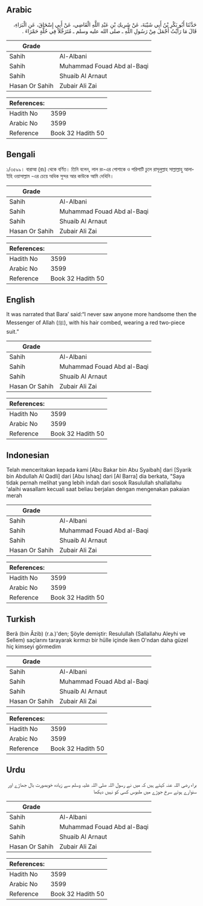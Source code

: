 ## Arabic


<div dir="rtl" lang="ar" style={{fontSize:'larger',backgroundColor:'#f8f9fa',padding:20}}>
حَدَّثَنَا أَبُو بَكْرِ بْنُ أَبِي شَيْبَةَ، عَنْ شَرِيكِ بْنِ عَبْدِ اللَّهِ الْقَاضِي، عَنْ أَبِي إِسْحَاقَ، عَنِ الْبَرَاءِ، قَالَ مَا رَأَيْتُ أَجْمَلَ مِنْ رَسُولِ اللَّهِ ـ صلى الله عليه وسلم ـ مُتَرَجِّلاً فِي حُلَّةٍ حَمْرَاءَ ‏.‏
</div>
<div style={{backgroundColor:'#f8f9fa',padding:20, marginBottom: 10}}><table> <thead> <tr> <th>Grade</th> <th></th> </tr> </thead> <tbody> <tr><td>Sahih</td><td>Al-Albani</td></tr><tr><td>Sahih</td><td>Muhammad Fouad Abd al-Baqi</td></tr><tr><td>Sahih</td><td>Shuaib Al Arnaut</td></tr><tr><td>Hasan Or Sahih</td><td>Zubair Ali Zai</td></tr></tbody></table><table> <thead> <tr> <th>References:</th> <th></th> </tr> </thead> <tbody><tr><td>Hadith No</td><td>3599</td></tr><tr><td>Arabic No</td><td>3599</td></tr><tr><td>Reference</td><td>Book 32 Hadith 50</td></tr></tbody></table></div>

## Bengali


<div dir="ltr" lang="bn" style={{fontSize:'larger',backgroundColor:'#f8f9fa',padding:20}}>
১/৩৫৯৯। বারাআ (রাঃ) থেকে বর্ণিত। তিনি বলেন, লাল রং-এর পোশাকে ও পরিপাটি চুলে রাসূলুল্লাহ সাল্লাল্লাহু আলাইহি ওয়াসাল্লাম -এর চেয়ে অধিক সুন্দর আর কাউকে আমি দেখিনি।
</div>
<div style={{backgroundColor:'#f8f9fa',padding:20, marginBottom: 10}}><table> <thead> <tr> <th>Grade</th> <th></th> </tr> </thead> <tbody> <tr><td>Sahih</td><td>Al-Albani</td></tr><tr><td>Sahih</td><td>Muhammad Fouad Abd al-Baqi</td></tr><tr><td>Sahih</td><td>Shuaib Al Arnaut</td></tr><tr><td>Hasan Or Sahih</td><td>Zubair Ali Zai</td></tr></tbody></table><table> <thead> <tr> <th>References:</th> <th></th> </tr> </thead> <tbody><tr><td>Hadith No</td><td>3599</td></tr><tr><td>Arabic No</td><td>3599</td></tr><tr><td>Reference</td><td>Book 32 Hadith 50</td></tr></tbody></table></div>

## English


<div dir="ltr" lang="en" style={{fontSize:'larger',backgroundColor:'#f8f9fa',padding:20}}>
It was narrated that Bara’ said:“I never saw anyone more handsome then the Messenger of Allah (ﷺ), with his hair combed, wearing a red two-piece suit.”
</div>
<div style={{backgroundColor:'#f8f9fa',padding:20, marginBottom: 10}}><table> <thead> <tr> <th>Grade</th> <th></th> </tr> </thead> <tbody> <tr><td>Sahih</td><td>Al-Albani</td></tr><tr><td>Sahih</td><td>Muhammad Fouad Abd al-Baqi</td></tr><tr><td>Sahih</td><td>Shuaib Al Arnaut</td></tr><tr><td>Hasan Or Sahih</td><td>Zubair Ali Zai</td></tr></tbody></table><table> <thead> <tr> <th>References:</th> <th></th> </tr> </thead> <tbody><tr><td>Hadith No</td><td>3599</td></tr><tr><td>Arabic No</td><td>3599</td></tr><tr><td>Reference</td><td>Book 32 Hadith 50</td></tr></tbody></table></div>

## Indonesian


<div dir="ltr" lang="id" style={{fontSize:'larger',backgroundColor:'#f8f9fa',padding:20}}>
Telah menceritakan kepada kami [Abu Bakar bin Abu Syaibah] dari [Syarik bin Abdullah Al Qadli] dari [Abu Ishaq] dari [Al Barra] dia berkata, "Saya tidak pernah melihat yang lebih indah dari sosok Rasulullah shallallahu 'alaihi wasallam kecuali saat beliau berjalan dengan mengenakan pakaian merah
</div>
<div style={{backgroundColor:'#f8f9fa',padding:20, marginBottom: 10}}><table> <thead> <tr> <th>Grade</th> <th></th> </tr> </thead> <tbody> <tr><td>Sahih</td><td>Al-Albani</td></tr><tr><td>Sahih</td><td>Muhammad Fouad Abd al-Baqi</td></tr><tr><td>Sahih</td><td>Shuaib Al Arnaut</td></tr><tr><td>Hasan Or Sahih</td><td>Zubair Ali Zai</td></tr></tbody></table><table> <thead> <tr> <th>References:</th> <th></th> </tr> </thead> <tbody><tr><td>Hadith No</td><td>3599</td></tr><tr><td>Arabic No</td><td>3599</td></tr><tr><td>Reference</td><td>Book 32 Hadith 50</td></tr></tbody></table></div>

## Turkish


<div dir="ltr" lang="tr" style={{fontSize:'larger',backgroundColor:'#f8f9fa',padding:20}}>
Berâ (bin Âzib) (r.a.)'den; Şöyle demiştir: Resulullah (Sallallahu Aleyhi ve Sellem) saçlarını tarayarak kırmızı bir hülle içinde iken O'ndan daha güzel hiç kimseyi görmedim
</div>
<div style={{backgroundColor:'#f8f9fa',padding:20, marginBottom: 10}}><table> <thead> <tr> <th>Grade</th> <th></th> </tr> </thead> <tbody> <tr><td>Sahih</td><td>Al-Albani</td></tr><tr><td>Sahih</td><td>Muhammad Fouad Abd al-Baqi</td></tr><tr><td>Sahih</td><td>Shuaib Al Arnaut</td></tr><tr><td>Hasan Or Sahih</td><td>Zubair Ali Zai</td></tr></tbody></table><table> <thead> <tr> <th>References:</th> <th></th> </tr> </thead> <tbody><tr><td>Hadith No</td><td>3599</td></tr><tr><td>Arabic No</td><td>3599</td></tr><tr><td>Reference</td><td>Book 32 Hadith 50</td></tr></tbody></table></div>

## Urdu


<div dir="rtl" lang="ur" style={{fontSize:'larger',backgroundColor:'#f8f9fa',padding:20}}>
براء رضی اللہ عنہ کہتے ہیں کہ میں نے رسول اللہ صلی اللہ علیہ وسلم سے زیادہ خوبصورت بال جھاڑے اور سنوارے ہوئے سرخ جوڑے میں ملبوس کسی کو نہیں دیکھا
</div>
<div style={{backgroundColor:'#f8f9fa',padding:20, marginBottom: 10}}><table> <thead> <tr> <th>Grade</th> <th></th> </tr> </thead> <tbody> <tr><td>Sahih</td><td>Al-Albani</td></tr><tr><td>Sahih</td><td>Muhammad Fouad Abd al-Baqi</td></tr><tr><td>Sahih</td><td>Shuaib Al Arnaut</td></tr><tr><td>Hasan Or Sahih</td><td>Zubair Ali Zai</td></tr></tbody></table><table> <thead> <tr> <th>References:</th> <th></th> </tr> </thead> <tbody><tr><td>Hadith No</td><td>3599</td></tr><tr><td>Arabic No</td><td>3599</td></tr><tr><td>Reference</td><td>Book 32 Hadith 50</td></tr></tbody></table></div>